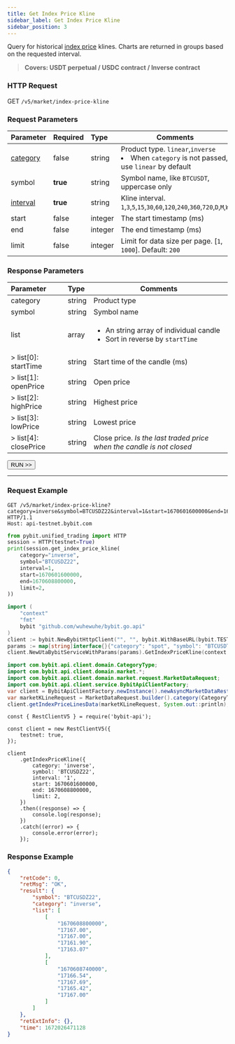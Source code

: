 ```yaml
---
title: Get Index Price Kline
sidebar_label: Get Index Price Kline
sidebar_position: 3
---
```


Query for historical <a href="https://www.bybit.com/en-US/help-center/s/article/Glossary-Bybit-Trading-Terms">index price</a> klines. Charts are returned in groups based on the requested interval.
> **Covers: USDT perpetual / USDC contract / Inverse contract**

### HTTP Request
GET `/v5/market/index-price-kline`

### Request Parameters
| Parameter | Required | Type | Comments|
|:----- |:-------|:-----|------|
|[category](../enum#category) |false |string |Product type. `linear`,`inverse` <li>When `category` is not passed, use `linear` by default</li>|
|symbol |<b>true</b> |string |Symbol name, like `BTCUSDT`, uppercase only|
|[interval](../enum#interval) |<b>true</b> |string |Kline interval. `1`,`3`,`5`,`15`,`30`,`60`,`120`,`240`,`360`,`720`,`D`,`M`,`W`|
|start |false |integer |The start timestamp (ms)|
|end |false |integer |The end timestamp (ms)|
|limit |false |integer |Limit for data size per page. [`1`, `1000`]. Default: `200`|

### Response Parameters
| Parameter | Type | Comments|
|:----- |:-----|----- |
|category |string |Product type |
|symbol |string |Symbol name |
|list |array |<ul><li>An string array of individual candle</li><li>Sort in reverse by `startTime`</li></ul>|
|> list[0]: startTime |string |Start time of the candle (ms) |
|> list[1]: openPrice |string |Open price |
|> list[2]: highPrice |string |Highest price |
|> list[3]: lowPrice |string |Lowest price |
|> list[4]: closePrice |string |Close price. _Is the last traded price when the candle is not closed_|

<a href="/api-explorer/v5/market/index-kline"><Button>RUN >></Button></a>

---

### Request Example

<Tabs groupId="programming-languages">
<TabItem value="http" label="HTTP">

```http
GET /v5/market/index-price-kline?category=inverse&symbol=BTCUSDZ22&interval=1&start=1670601600000&end=1670608800000&limit=2 HTTP/1.1
Host: api-testnet.bybit.com
```

</TabItem>
<TabItem value="python" label="Python">

```python
from pybit.unified_trading import HTTP
session = HTTP(testnet=True)
print(session.get_index_price_kline(
    category="inverse",
    symbol="BTCUSDZ22",
    interval=1,
    start=1670601600000,
    end=1670608800000,
    limit=2,
))
```

</TabItem>
<TabItem value="Go" label="Go">

```go
import (
	"context"
	"fmt"
	bybit "github.com/wuhewuhe/bybit.go.api"
)
client := bybit.NewBybitHttpClient("", "", bybit.WithBaseURL(bybit.TESTNET))
params := map[string]interface{}{"category": "spot", "symbol": "BTCUSDT", "interval": "1"}
client.NewUtaBybitServiceWithParams(params).GetIndexPriceKline(context.Background())
```

</TabItem>
<TabItem value="java" label="Java">

```java
import com.bybit.api.client.domain.CategoryType;
import com.bybit.api.client.domain.market.*;
import com.bybit.api.client.domain.market.request.MarketDataRequest;
import com.bybit.api.client.service.BybitApiClientFactory;
var client = BybitApiClientFactory.newInstance().newAsyncMarketDataRestClient();
var marketKLineRequest = MarketDataRequest.builder().category(CategoryType.LINEAR).symbol("BTCUSDT").marketInterval(MarketInterval.WEEKLY).build();
client.getIndexPriceLinesData(marketKLineRequest, System.out::println);
```

</TabItem>
<TabItem value="Node" label="Node.js">

```n4js
const { RestClientV5 } = require('bybit-api');

const client = new RestClientV5({
    testnet: true,
});

client
    .getIndexPriceKline({
        category: 'inverse',
        symbol: 'BTCUSDZ22',
        interval: '1',
        start: 1670601600000,
        end: 1670608800000,
        limit: 2,
    })
    .then((response) => {
        console.log(response);
    })
    .catch((error) => {
        console.error(error);
    });
```

</TabItem>
</Tabs>

### Response Example

```json
{
    "retCode": 0,
    "retMsg": "OK",
    "result": {
        "symbol": "BTCUSDZ22",
        "category": "inverse",
        "list": [
            [
                "1670608800000",
                "17167.00",
                "17167.00",
                "17161.90",
                "17163.07"
            ],
            [
                "1670608740000",
                "17166.54",
                "17167.69",
                "17165.42",
                "17167.00"
            ]
        ]
    },
    "retExtInfo": {},
    "time": 1672026471128
}
```